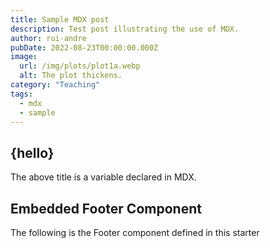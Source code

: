 ```yaml
---
title: Sample MDX post
description: Test post illustrating the use of MDX.
author: rui-andre
pubDate: 2022-08-23T00:00:00.000Z
image:
  url: /img/plots/plot1a.webp
  alt: The plot thickens.
category: "Teaching"
tags:
  - mdx
  - sample
---
```




## {hello}

The above title is a variable declared in MDX.

## Embedded Footer Component

The following is the Footer component defined in this starter


<Card href="https://google.com/" title="This is a Card" body="Lorem ipsum dolor sit amet consectetur adipisicing elit. Laudantium fugit fuga maxime molestias at iusto consequuntur aliquid impedit, quo non mollitia unde sapiente aspernatur quidem, maiores obcaecati facilis, nihil neque?
"></Card>
